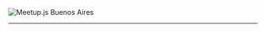 

<Page>
  <img
    src="./images/logo.svg"
    alt="Meetup.js Buenos Aires"
    style={{
      height: '60vh'
    }}
  />
</Page>

---


<Page>
  <Title text="Organizadores" imageName="nerd_face" />
  <div
    style={{
      display: 'flex'
    }}
  >
    <Profile twitter="durancristhian" name="Cristhian Duran" />
    <Profile twitter="srgianu" name="Sergio Gianazza" />
    <Profile twitter="camilunghi" name="Camila Cepeda" />
    <Profile twitter="a0viedo" name="Alejandro Oviedo" />
  </div>
</Page>

---


<Page>
  <Title text="Donde encontrarnos" imageName="detective" />
  <div
    style={{
      display: 'flex'
    }}
  >
    <Box image="world" text="meetupjs.com.ar" />
    <Box image="twitter" text="@meetupjs_ar" />
    <Box image="facebook" text="Meetup.js Buenos Aires" />
    <Box image="camera" text="Meetup.js Argentina" />
  </div>
</Page>

---


<Page>
  <Title text="En el evento de hoy" imageName="sign_of_the_horns" />
  <P>Charlas, lightning talks, networking y algo más</P>
</Page>

---


<Page>
  <Title text="Charlas" imageName="comments" />
  <P>github.com/meetupjs-ar/charlas</P>
</Page>

---


<Page>
  <Title text="Agradecimientos" imageName="persons_hugging" />
</Page>

---


<Page confetti>
  <MeetupsCount />
</Page>

---


<Page>
  <img
    src="./images/logo.svg"
    alt="Meetup.js Buenos Aires"
    style={{
      height: '60vh'
    }}
  />
</Page>
